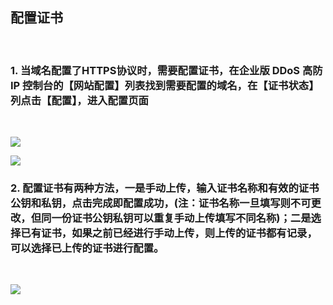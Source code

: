 ## 配置证书
<br>

### 1. 当域名配置了HTTPS协议时，需要配置证书，在企业版 DDoS 高防 IP 控制台的【网站配置】列表找到需要配置的域名，在【证书状态】列点击【配置】，进入配置页面
<br>

![](https://dn-odum9helk.qbox.me/Fvcrlyh2d05OfMNwgbqOMONsVbvG)
<br>

![](https://dn-odum9helk.qbox.me/Fo61tqQ8dMDRnl4zqL9oJDyYsJA4)
<br>

### 2. 配置证书有两种方法，一是手动上传，输入证书名称和有效的证书公钥和私钥，点击完成即配置成功，(注：证书名称一旦填写则不可更改，但同一份证书公钥私钥可以重复手动上传填写不同名称)；二是选择已有证书，如果之前已经进行手动上传，则上传的证书都有记录，可以选择已上传的证书进行配置。
<br>

![](https://dn-odum9helk.qbox.me/Ftp5SvAJqZfrDS0-56UaPQL9jnoS)
<br>
